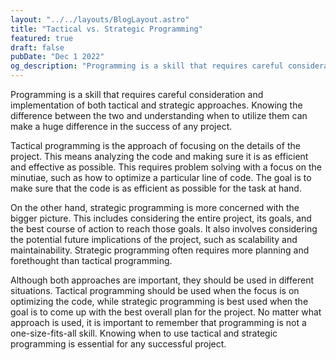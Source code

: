 ```yaml
---
layout: "../../layouts/BlogLayout.astro"
title: "Tactical vs. Strategic Programming"
featured: true
draft: false
pubDate: "Dec 1 2022"
og_description: "Programming is a skill that requires careful consideration and implementation of both tactical and strategic approaches. Knowing the difference between the two and understanding when to utilize them can make a huge difference in the success of any project."
---
```


Programming is a skill that requires careful consideration and implementation of both tactical and strategic approaches. Knowing the difference between the two and understanding when to utilize them can make a huge difference in the success of any project.

Tactical programming is the approach of focusing on the details of the project. This means analyzing the code and making sure it is as efficient and effective as possible. This requires problem solving with a focus on the minutiae, such as how to optimize a particular line of code. The goal is to make sure that the code is as efficient as possible for the task at hand.

On the other hand, strategic programming is more concerned with the bigger picture. This includes considering the entire project, its goals, and the best course of action to reach those goals. It also involves considering the potential future implications of the project, such as scalability and maintainability. Strategic programming often requires more planning and forethought than tactical programming.

Although both approaches are important, they should be used in different situations. Tactical programming should be used when the focus is on optimizing the code, while strategic programming is best used when the goal is to come up with the best overall plan for the project. No matter what approach is used, it is important to remember that programming is not a one-size-fits-all skill. Knowing when to use tactical and strategic programming is essential for any successful project.
